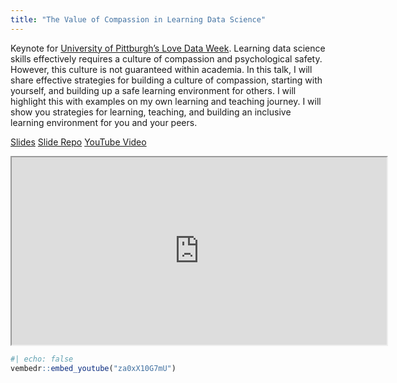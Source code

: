 ```yaml
---
title: "The Value of Compassion in Learning Data Science"
---
```


Keynote for [University of Pittburgh's Love Data Week](https://lovedatapgh.io/#keynote-address-the-value-of-compassion-in-learning-data-science). Learning data science skills effectively requires a culture of compassion and psychological safety. However, this culture is not guaranteed within academia. In this talk, I will share effective strategies for building a culture of compassion, starting with yourself, and building up a safe learning environment for others. I will highlight this with examples on my own learning and teaching journey. I will show you strategies for learning, teaching, and building an inclusive learning environment for you and your peers.

[Slides](https://laderast.github.io/pitt_keynote/#/title-slide){.btn .btn-primary role="button"}
[Slide Repo](https://github.com/laderast/pitt_keynote){.btn .btn-primary role="button"}
[YouTube Video](https://youtu.be/za0xX10G7mU){.btn .btn-primary role="button"}

<iframe class="slide-deck" src="https://laderast.github.io/pitt_keynote/#/title-slide" height=300 width=600></iframe>

```r
#| echo: false
vembedr::embed_youtube("za0xX10G7mU")
```

